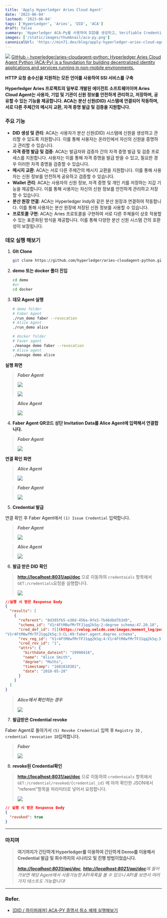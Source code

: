 ```yaml
---
title: 'Apply Hyperledger Aries Cloud Agent'
date: '2023-06-04'
lastmod: '2023-06-04'
tags: ['HyperLedger', 'Aries', 'DID', 'ACA']
draft: false
summary: 'Hyperledger ACA-Py를 사용하여 DID를 생성하고, Verifiable Credential을 발급받는 과정을 정리합니다.'
images: ['/static/images/thumbnail/aca-py.png']
canonicalUrl: 'https://min71.dev/blog/apply-hyperledger-aries-cloud-agent/'
---
```


![](/static/images/thumbnail/aca-py.png)
[GitHub - hyperledger/aries-cloudagent-python: Hyperledger Aries Cloud Agent Python (ACA-Py) is a foundation for building decentralized identity applications and services running in non-mobile environments.](https://github.com/hyperledger/aries-cloudagent-python)

**HTTP 요청 송수신을 지원하는 모든 언어를 사용하여 SSI 서비스를 구축**

**Hyperledger Aries 프로젝트의 일부로 개발된 에이전트 소프트웨어이며 Aries Cloud Agent는 사용자, 기업 및 기관이 신원 정보를 안전하게 관리하고, 저장하며, 공유할 수 있는 기능을 제공합니다. ACA는 분산 신원(DID) 시스템에 연결되어 작동하며, 서로 다른 주체간의 메시지 교환, 자격 증명 발급 및 검증을 지원합니다.**

### 주요 기능

- **DID 생성 및 관리**: ACA는 사용자가 분산 신원(DID) 시스템에 신원을 생성하고 관리할 수 있도록 지원합니다. 이를 통해 사용자는 온라인에서 자신의 신원을 증명하고 관리할 수 있습니다.
- **자격 증명 발급 및 검증**: ACA는 발급자와 검증자 간의 자격 증명 발급 및 검증 프로세스를 지원합니다. 사용자는 이를 통해 자격 증명을 발급 받을 수 있고, 필요한 경우 이러한 자격 증명을 검증할 수 있습니다.
- **메시지 교환**: ACA는 서로 다른 주체간의 메시지 교환을 지원합니다. 이를 통해 사용자는 신원 정보를 안전하게 공유하고 검증할 수 있습니다.
- **Wallet 관리**: ACA는 사용자의 신원 정보, 자격 증명 및 개인 키를 저장하는 지갑 기능을 제공합니다. 이를 통해 사용자는 자신의 신원 정보를 안전하게 관리하고 저장할 수 있습니다.
- **분산 원장 연결**: ACA는 Hyperledger Indy와 같은 분산 원장과 연결하여 작동합니다. 이를 통해 사용자는 분산 원장에 저장된 신원 정보를 사용할 수 있습니다.
- **프로토콜 구현**: ACA는 Aries 프로토콜을 구현하여 서로 다른 주체들이 상호 작용할 수 있는 표준화된 방식을 제공합니다. 이를 통해 다양한 분산 신원 시스템 간의 호환성이 보장됩니다.

### 데모 실행 해보기

1. **GIt Clone**

   ```bash
   git clone https://github.com/hyperledger/aries-cloudagent-python.git
   ```

2. **demo 또는 docker 폴더 진입**

   ```bash
   cd demo
   #or
   cd docker
   ```

3. **데모 Agent 실행**

   ```bash
   # demo folder
   # Faber Agent
   ./run_demo faber --revocation
   # Alice Agent
   ./run_demo alice

   # docker folder
   # Faver agent
   ./manage demo faber --revocation
   # Alice agent
   ./manage demo alice
   ```

**실행 화면**

> **_Faber Agent_**
>
> ![](/static/images/hyperledger/aca-py/faber-agent-1.png)
>
> ![](/static/images/hyperledger/aca-py/faber-agent-2.png)

> **_Alice Agent_**
>
> ![](/static/images/hyperledger/aca-py/alice-agent-1.png)

4. **Faber Agent QR코드 상단 Invitation Data를 Alice Agent에 입력해서 연결합니다.**

> **_Faber Agent_**
>
> ![](/static/images/hyperledger/aca-py/faber-connect.png)

**연결 확인 화면**

> **_Alice Agent_**
>
> ![](/static/images/hyperledger/aca-py/alice-connect-complete.png)

> **_Faber Agent_**
>
> ![](/static/images/hyperledger/aca-py/faber-connect-complete.png)

5. **Credential 발급**

연결 확인 후 Faber Agent에서 `(1) Issue Credential` 입력합니다.

> **_Faber Agent_**
>
> ![](/static/images/hyperledger/aca-py/faber-issue.png)

> **_Alice Agent_**
>
> ![](/static/images/hyperledger/aca-py/alice-issue.png)

6. **발급 받은 DID 확인**

> [**http://localhost:8031/api/doc**](http://localhost:8031/api/doc) 으로 이동하여 `credentaials` 항목에서 `GET:/credentials`요청을 실행합니다.
>
> ![](/static/images/hyperledger/aca-py/check-did.png)

```JSON
//실행 시 받은 Response Body
{
  "results": [
    {
      "referent": "8d395fb5-e30d-456a-9fe3-7b46dbd7b3d9",
      "schema_id": "V1r4FtM8wfMrTFJ1qq2kSq:2:degree schema:47.20.18",
      "cred_def_id": ![](https://velog.velcdn.com/images/moment_log/post/aa6bf15a-e6a7-43cd-bcf1-9c4cdedf54b3/image.png)
"V1r4FtM8wfMrTFJ1qq2kSq:3:CL:49:faber.agent.degree_schema",
      "rev_reg_id": "V1r4FtM8wfMrTFJ1qq2kSq:4:V1r4FtM8wfMrTFJ1qq2kSq:3:CL:49:faber.agent.degree_schema:CL_ACCUM:d2186eb3-d961-4679-a73d-8e79db0ede6b",
      "cred_rev_id": "1",
      "attrs": {
        "birthdate_dateint": "19990418",
        "name": "Alice Smith",
        "degree": "Maths",
        "timestamp": "1681818381",
        "date": "2018-05-28"
      }
    }
  ]
}
```

> **_Alice에서 확인하는 경우_**
>
> ![](/static/images/hyperledger/aca-py/check-did-alice.png)

7. **발급받은 Credential revoke**

Faber Agent로 돌아가서 `(5) Revoke Credential` 입력 후 `Registry ID` , `credential revocation ID`입력합니다.

> **_Faber_**
>
> ![](/static/images/hyperledger/aca-py/faber-revoke.png)

8. **revoke된 Credential확인**

> [**http://localhost:8031/api/doc**](http://localhost:8031/api/doc) 으로 이동하여 `credentaials` 항목에서 `GET:/credential/revoked/{credential_id}` 에 아까 확인한 JSON에서 “referent”항목을 파라미터로 넣어서 요청합니다.
>
> ![](/static/images/hyperledger/aca-py/check-revoke.png)

```json
// 실행 시 받은 Response Body
{
  "revoked": true
}
```

---

### 마치며

> **여기까지가 간단하게 Hyperledger를 이용하여 간단하게 Demo를 이용해서 Credential 발급 및 회수까지의 시나리오 및 진행 방법이었습니다.**
>
> _[**http://localhost:8031/api/doc**](http://localhost:8031/api/doc), [**http://localhost:8021/api/doc**](http://localhost:8021/api/doc)에 들어가보면 해당 Agent에서 사용가능한 API목록을 볼 수 있으니 API를 보면서 여러가지 테스트도 가능합니다!_

---

### Refer.

- [[DID / 하이퍼래져] ACA-PY 증명서 취소 예제 실행해보기](https://dfso2222.tistory.com/190)
